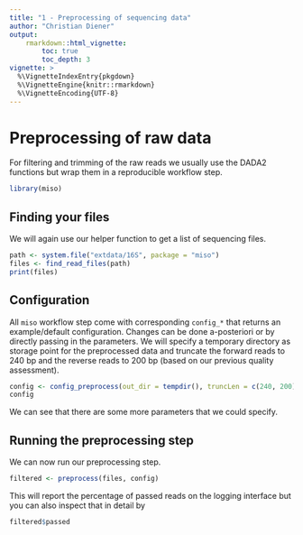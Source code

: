 ```yaml
---
title: "1 - Preprocessing of sequencing data"
author: "Christian Diener"
output:
    rmarkdown::html_vignette:
        toc: true
        toc_depth: 3
vignette: >
  %\VignetteIndexEntry{pkgdown}
  %\VignetteEngine{knitr::rmarkdown}
  %\VignetteEncoding{UTF-8}
---
```


# Preprocessing of raw data

For filtering and trimming of the raw reads we usually use the DADA2 functions
but wrap them in a reproducible workflow step.

```r
library(miso)
```

## Finding your files

We will again use our helper function to get a list of sequencing files.

```r
path <- system.file("extdata/16S", package = "miso")
files <- find_read_files(path)
print(files)
```

## Configuration

All `miso` workflow step come with corresponding `config_*` that returns
an example/default configuration. Changes can be done a-posteriori or by
directly passing in the parameters. We will specify a temporary directory as
storage point for the preprocessed data and truncate the forward reads to
240 bp and the reverse reads to 200 bp (based on our previous quality
assessment).

```r
config <- config_preprocess(out_dir = tempdir(), truncLen = c(240, 200))
config
```

We can see that there are some more parameters that we could specify.

## Running the preprocessing step

We can now run our preprocessing step.

```r
filtered <- preprocess(files, config)
```

This will report the percentage of passed reads on the logging interface
but you can also inspect that in detail by

```r
filtered$passed
```
